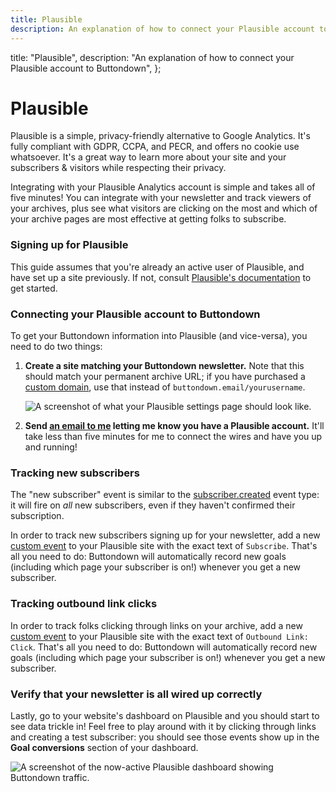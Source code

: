 ```yaml
---
title: Plausible
description: An explanation of how to connect your Plausible account to Buttondown
---
```



  title: "Plausible",
  description:
    "An explanation of how to connect your Plausible account to Buttondown",
};

# Plausible

Plausible is a simple, privacy-friendly alternative to Google Analytics. It's fully compliant with GDPR, CCPA, and PECR, and offers no cookie use whatsoever. It's a great way to learn more about your site and your subscribers & visitors while respecting their privacy.

Integrating with your Plausible Analytics account is simple and takes all of five minutes! You can integrate with your newsletter and track viewers of your archives, plus see what visitors are clicking on the most and which of your archive pages are most effective at getting folks to subscribe.

### Signing up for Plausible

This guide assumes that you're already an active user of Plausible, and have set up a site previously. If not, consult [Plausible's documentation](https://plausible.io/docs/register-account) to get started.

### Connecting your Plausible account to Buttondown

To get your Buttondown information into Plausible (and vice-versa), you need to do two things:

1. **Create a site matching your Buttondown newsletter.** Note that this should match your permanent archive URL; if you have purchased a [custom domain](https://www.notion.so/How-do-I-use-a-custom-domain-482601ac879c4f8286eb704f2322a140), use that instead of `buttondown.email/yourusername`.

   ![A screenshot of what your Plausible settings page should look like.](/images/plausible.png)

2. **Send [an email to me](mailto:justin@buttondown.email) letting me know you have a Plausible account.** It'll take less than five minutes for me to connect the wires and have you up and running!

### Tracking new subscribers

The "new subscriber" event is similar to the [subscriber.created](https://www.notion.so/What-are-the-various-event-types-d8244ac6aaa242038d17a01a4584f184) event type: it will fire on _all_ new subscribers, even if they haven't confirmed their subscription.

In order to track new subscribers signing up for your newsletter, add a new [custom event](https://plausible.io/docs/buttondown#how-to-track-newsletter-signups) to your Plausible site with the exact text of `Subscribe`. That's all you need to do: Buttondown will automatically record new goals (including which page your subscriber is on!) whenever you get a new subscriber.

### Tracking outbound link clicks

In order to track folks clicking through links on your archive, add a new [custom event](https://plausible.io/docs/buttondown#how-to-track-newsletter-signups) to your Plausible site with the exact text of `Outbound Link: Click`. That's all you need to do: Buttondown will automatically record new goals (including which page your subscriber is on!) whenever you get a new subscriber.

### Verify that your newsletter is all wired up correctly

Lastly, go to your website's dashboard on Plausible and you should start to see data trickle in! Feel free to play around with it by clicking through links and creating a test subscriber: you should see those events show up in the **Goal conversions** section of your dashboard.

![A screenshot of the now-active Plausible dashboard showing Buttondown traffic.](/images/plausible2.png)
